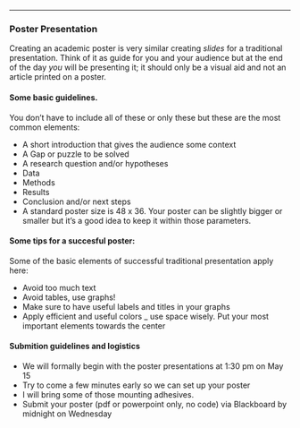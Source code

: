 
***


### Poster Presentation

Creating an academic poster is very similar  creating _slides_ for a traditional presentation. Think of it as guide for you and your audience but at the end of the day *_you_* will be presenting it; it should only be a visual aid and not an article printed on a poster.

#### Some basic guidelines. 

You don't have to include all of these or only these but these are the most common elements:

- A short introduction that gives the audience some context
- A Gap or puzzle to be solved
- A research question and/or hypotheses 
- Data
- Methods
- Results
- Conclusion and/or next steps
- A standard poster size is 48 x 36. Your poster can be slightly bigger or smaller but it's a good idea to keep it within those parameters.


#### Some tips for a succesful poster:

Some of the basic elements of successful traditional presentation apply here:

- Avoid too much text
- Avoid tables, use graphs!
- Make sure to have useful labels and titles in your graphs
- Apply efficient and  useful colors
_ use space wisely. Put your most important elements towards the center


#### Submition guidelines and logistics

- We will formally begin with the poster presentations at 1:30 pm on May 15
- Try to come a few minutes early so we can set up your poster
- I will bring some of those mounting adhesives. 
- Submit your poster (pdf or powerpoint only, no code) via Blackboard by midnight on Wednesday

